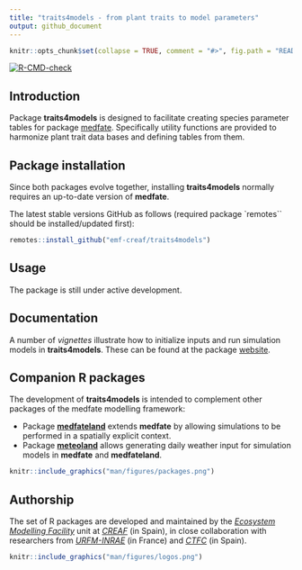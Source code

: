 ```yaml
---
title: "traits4models - from plant traits to model parameters"
output: github_document
---
```


```r

knitr::opts_chunk$set(collapse = TRUE, comment = "#>", fig.path = "README-")
```

  <!-- badges: start -->
  [![R-CMD-check](https://github.com/emf-creaf/traits4models/actions/workflows/R-CMD-check.yaml/badge.svg)](https://github.com/emf-creaf/traits4models/actions/workflows/R-CMD-check.yaml)
  <!-- badges: end -->

## Introduction

Package **traits4models** is designed to facilitate creating species parameter tables for package [medfate](https://github.com/emf-creaf/medfate). Specifically utility functions are provided to harmonize plant trait data bases and defining tables from them.

## Package installation

Since both packages evolve together, installing **traits4models** normally requires an up-to-date version of **medfate**. 

The latest stable versions GitHub as follows (required package `remotes`` should be installed/updated first):

```r
remotes::install_github("emf-creaf/traits4models")
```


## Usage

The package is still under active development. 

## Documentation

A number of *vignettes* illustrate how to initialize inputs and run simulation models in **traits4models**. These can be found at the package [website](https://emf-creaf.github.io/traits4models/).

## Companion R packages

The development of **traits4models** is intended to complement other packages of the medfate modelling framework:

  + Package [**medfateland**](https://emf-creaf.github.io/medfateland) extends **medfate** by allowing simulations to be performed in a spatially explicit context.
  + Package [**meteoland**](https://emf-creaf.github.io/meteoland) allows generating daily weather input for simulation models in **medfate** and **medfateland**.

```r
knitr::include_graphics("man/figures/packages.png")
```


## Authorship

The set of R packages are developed and maintained by the [*Ecosystem Modelling Facility*](https://emf.creaf.cat) unit at [*CREAF*](https://www.creaf.cat/) (in Spain), in close collaboration with researchers from [*URFM-INRAE*](https://www6.paca.inrae.fr/ecologie_des_forets_mediterraneennes/) (in France) and [*CTFC*](https://www.ctfc.cat/) (in Spain).

```r
knitr::include_graphics("man/figures/logos.png")
```

